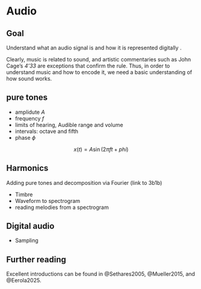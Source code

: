 # Audio 

::: {.callout-note}
# Goal
Understand what an audio signal is and how it is represented digitally .
:::

Clearly, music is related to sound, and artistic commentaries such as 
John Cage's _4'33_ are exceptions that confirm the rule. 
Thus, in order to understand music and how to encode it, 
we need a basic understanding of how sound works. 

## pure tones 

- amplidute $A$
- frequency $f$ 
- limits of hearing,  Audible range and volume
- intervals: octave and fifth 
- phase $\phi$

$$x(t) = A \sin(2\pi ft + phi)$$

## Harmonics 

Adding pure tones and decomposition via Fourier (link to 3b1b)

- Timbre 
- Waveform to spectrogram 
- reading melodies from a spectrogram

## Digital audio

- Sampling 



::: {.callout-note}
# Further reading

Excellent introductions can be found in @Sethares2005, @Mueller2015, and @Eerola2025.
:::
